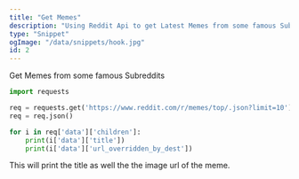```yaml
---
title: "Get Memes"
description: "Using Reddit Api to get Latest Memes from some famous Subreddits"
type: "Snippet"
ogImage: "/data/snippets/hook.jpg"
id: 2
---
```


Get Memes from some famous Subreddits

```py
import requests

req = requests.get('https://www.reddit.com/r/memes/top/.json?limit=10')
req = req.json()

for i in req['data']['children']:
    print(i['data']['title'])
    print(i['data']['url_overridden_by_dest'])

```
This will print the title as well the the image url of the meme.